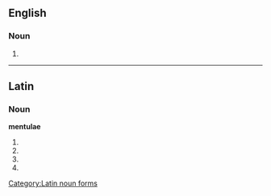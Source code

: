 ==English==

===Noun===
{{head|en|noun plural form}}

# {{plural of|mentula|lang=en}}

----

==Latin==

===Noun===
'''mentulae''' {{g|f}}
# {{inflection of|lang=la|mentula||gen|s}}
# {{inflection of|lang=la|mentula||dat|s}}
# {{inflection of|lang=la|mentula||nom|p}}
# {{inflection of|lang=la|mentula||voc|p}}

[[Category:Latin noun forms]]